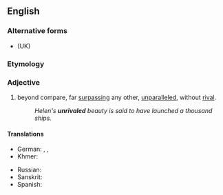 ==English==

===Alternative forms===
* {{l|en|unrivalled}} (UK)

===Etymology===
{{prefix|en|un|rivaled}}

===Adjective===
{{en-adj|-}}

# {{lb|en|American spelling}} beyond compare, far [[surpassing]] any other, [[unparalleled]], without [[rival]].
#: ''Helen's '''unrivaled''' beauty is said to have launched a thousand ships.''

====Translations====
{{trans-top|beyond compare, far surpassing any other, unparalleled, without rival}}
* German: {{t|de|konkurrenzlos}}, {{t|de|unvergleichlich}}, {{t+|de|unerreicht}}
* Khmer: {{t|km|មហិទ្ធិ|tr=meaʔhet|sc=Khmr}}
{{trans-mid}}
* Russian: {{t+|ru|непревзойдённый}}
* Sanskrit: {{t+|sa|अद्वैत}}
* Spanish: {{t+|es|inigualable}}
{{trans-bottom}}